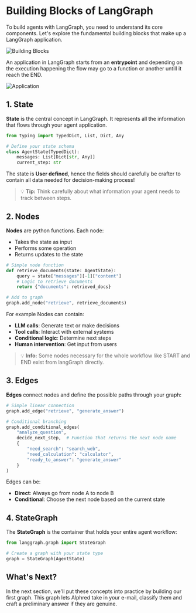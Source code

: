 # Building Blocks of LangGraph

To build agents with LangGraph, you need to understand its core components. Let's explore the fundamental building blocks that make up a LangGraph application.

<img src="https://huggingface.co/datasets/agents-course/course-images/resolve/main/en/unit2/LangGraph/Building_blocks.png" alt="Building Blocks"/>

An application in LangGraph starts from an **entrypoint** and depending on the execution happening the flow may go to a function or another untill it reach the END.

<img src="https://huggingface.co/datasets/agents-course/course-images/resolve/main/en/unit2/LangGraph/application.png" alt="Application"/>

## 1. State

**State** is the central concept in LangGraph. It represents all the information that flows through your agent application. 

```python
from typing import TypedDict, List, Dict, Any

# Define your state schema
class AgentState(TypedDict):
    messages: List[Dict[str, Any]]
    current_step: str
```

The state is **User defined**, hence the fields should carefully be crafter to contain all data needed for decision-making process!

> 💡 **Tip:** Think carefully about what information your agent needs to track between steps.

## 2. Nodes

**Nodes** are python functions. Each node:
- Takes the state as input
- Performs some operation
- Returns updates to the state

```python
# Simple node function
def retrieve_documents(state: AgentState):
    query = state["messages"][-1]["content"]
    # Logic to retrieve documents
    return {"documents": retrieved_docs}

# Add to graph
graph.add_node("retrieve", retrieve_documents)
```

For example Nodes can contain:
- **LLM calls**: Generate text or make decisions
- **Tool calls**: Interact with external systems
- **Conditional logic**: Determine next steps
- **Human intervention**: Get input from users

> 💡 **Info:** Some nodes necessary for the whole workflow like START and END exist from langGraph directly. 


## 3. Edges

**Edges** connect nodes and define the possible paths through your graph:

```python
# Simple linear connection
graph.add_edge("retrieve", "generate_answer")

# Conditional branching
graph.add_conditional_edges(
    "analyze_question",
    decide_next_step,  # Function that returns the next node name
    {
        "need_search": "search_web",
        "need_calculation": "calculator",
        "ready_to_answer": "generate_answer"
    }
)
```

Edges can be:
- **Direct**: Always go from node A to node B
- **Conditional**: Choose the next node based on the current state

## 4. StateGraph

The **StateGraph** is the container that holds your entire agent workflow:

```python
from langgraph.graph import StateGraph

# Create a graph with your state type
graph = StateGraph(AgentState)
```

## What's Next?

In the next section, we'll put these concepts into practice by building our first graph. This graph lets Alphred take in your e-mail, classify them and craft a preliminary answer if they are genuine.

